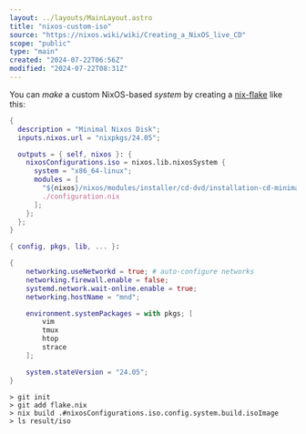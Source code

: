 ```yaml
---
layout: ../layouts/MainLayout.astro
title: "nixos-custom-iso"
source: "https://nixos.wiki/wiki/Creating_a_NixOS_live_CD"
scope: "public"
type: "main"
created: "2024-07-22T06:56Z"
modified: "2024-07-22T08:31Z"
---
```


You can *make* a custom NixOS-based *system* by creating a [nix-flake](/nix-flake) like this:
```nix
{
  description = "Minimal Nixos Disk";
  inputs.nixos.url = "nixpkgs/24.05";

  outputs = { self, nixos }: {
    nixosConfigurations.iso = nixos.lib.nixosSystem {
      system = "x86_64-linux";
      modules = [
        "${nixos}/nixos/modules/installer/cd-dvd/installation-cd-minimal.nix"
        ./configuration.nix
      ];
    };
  };
}
```
```nix
{ config, pkgs, lib, ... }:

{
    networking.useNetworkd = true; # auto-configure networks
    networking.firewall.enable = false;
    systemd.network.wait-online.enable = true;
    networking.hostName = "mnd";

    environment.systemPackages = with pkgs; [
        vim
        tmux
        htop
        strace
    ];

    system.stateVersion = "24.05";
}
```
```shell
> git init
> git add flake.nix
> nix build .#nixosConfigurations.iso.config.system.build.isoImage
> ls result/iso
```